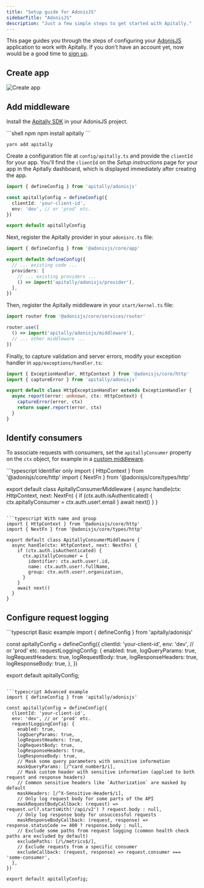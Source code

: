 ```yaml
---
title: "Setup guide for AdonisJS"
sidebarTitle: "AdonisJS"
description: "Just a few simple steps to get started with Apitally."
---
```



This page guides you through the steps of configuring your [AdonisJS](https://adonisjs.com) application to work with Apitally. If you don't have an account yet, now would be a good time to [sign up](https://app.apitally.io/?signup).

<SetupGuideStartSnippet framework="AdonisJS" />

## Create app

<CreateAppSnippet1 framework="AdonisJS" />

![Create app](https://assets.apitally.io/docs/create-app-adonisjs.webp)

<CreateAppSnippet2 />

## Add middleware

Install the [Apitally SDK](https://www.npmjs.com/package/apitally) in your AdonisJS project.

<CodeGroup>
```shell npm
npm install apitally
```

```shell yarn
yarn add apitally
```
</CodeGroup>

Create a configuration file at `config/apitally.ts` and provide the `clientId` for your app.
You'll find the `clientId` on the _Setup instructions_ page for your app in the Apitally dashboard, which is displayed immediately after creating the app.

```typescript
import { defineConfig } from 'apitally/adonisjs'

const apitallyConfig = defineConfig({
  clientId: 'your-client-id',
  env: 'dev', // or 'prod' etc.
})

export default apitallyConfig
```

Next, register the Apitally provider in your `adonisrc.ts` file:

```typescript {7}
import { defineConfig } from '@adonisjs/core/app'

export default defineConfig({
  // ... existing code ...
  providers: [
    // ... existing providers ...
    () => import('apitally/adonisjs/provider'),
  ],
})
```

Then, register the Apitally middleware in your `start/kernel.ts` file:

```typescript {4}
import router from '@adonisjs/core/services/router'

router.use([
  () => import('apitally/adonisjs/middleware'),
  // ... other middleware ...
])
```

Finally, to capture validation and server errors, modify your exception handler in `app/exceptions/handler.ts`:

```typescript {2,6}
import { ExceptionHandler, HttpContext } from '@adonisjs/core/http'
import { captureError } from 'apitally/adonisjs'

export default class HttpExceptionHandler extends ExceptionHandler {
  async report(error: unknown, ctx: HttpContext) {
    captureError(error, ctx)
    return super.report(error, ctx)
  }
}
```

<div className="mt-4">
  <Snippet file="add-middleware-check.mdx" />
</div>

## Identify consumers

<Snippet file="identify-consumers.mdx" />

To associate requests with consumers, set the `apitallyConsumer` property on the `ctx` object, for example in a [custom middleware](https://docs.adonisjs.com/guides/basics/middleware#creating-middleware).

<CodeGroup>
```typescript Identifier only
import { HttpContext } from '@adonisjs/core/http'
import { NextFn } from '@adonisjs/core/types/http'

export default class ApitallyConsumerMiddleware {
  async handle(ctx: HttpContext, next: NextFn) {
    if (ctx.auth.isAuthenticated) {
      ctx.apitallyConsumer = ctx.auth.user!.email
    }
    await next()
  }
}
```

```typescript With name and group
import { HttpContext } from '@adonisjs/core/http'
import { NextFn } from '@adonisjs/core/types/http'

export default class ApitallyConsumerMiddleware {
  async handle(ctx: HttpContext, next: NextFn) {
    if (ctx.auth.isAuthenticated) {
      ctx.apitallyConsumer = {
        identifier: ctx.auth.user!.id,
        name: ctx.auth.user!.fullName,
        group: ctx.auth.user!.organization,
      }
    }
    await next()
  }
}
```
</CodeGroup>
<ConsumerIdentifierSnippet />

<Snippet file="identify-consumers-check.mdx" />

## Configure request logging

<RequestLoggingConfigSnippet language="javascript" />

<CodeGroup>
```typescript Basic example
import { defineConfig } from 'apitally/adonisjs'

const apitallyConfig = defineConfig({
  clientId: 'your-client-id',
  env: 'dev', // or 'prod' etc.
  requestLoggingConfig: {
    enabled: true,
    logQueryParams: true,
    logRequestHeaders: true,
    logRequestBody: true,
    logResponseHeaders: true,
    logResponseBody: true,
  },
})

export default apitallyConfig;
```

```typescript Advanced example
import { defineConfig } from 'apitally/adonisjs'

const apitallyConfig = defineConfig({
  clientId: 'your-client-id',
  env: 'dev', // or 'prod' etc.
  requestLoggingConfig: {
    enabled: true,
    logQueryParams: true,
    logRequestHeaders: true,
    logRequestBody: true,
    logResponseHeaders: true,
    logResponseBody: true,
    // Mask some query parameters with sensitive information
    maskQueryParams: [/^card_number$/i],
    // Mask custom header with sensitive information (applied to both request and response headers)
    // Common sensitive headers like `Authorization` are masked by default
    maskHeaders: [/^X-Sensitive-Header$/i],
    // Only log request body for some parts of the API
    maskRequestBodyCallback: (request) => request.url?.startsWith('/api/v2') ? request.body : null,
    // Only log response body for unsuccessful requests
    maskResponseBodyCallback: (request, response) => response.statusCode >= 400 ? response.body : null,
    // Exclude some paths from request logging (common health check paths are excluded by default)
    excludePaths: [/\/metrics$/],
    // Exclude requests from a specific consumer
    excludeCallback: (request, response) => request.consumer === 'some-consumer',
  },
})

export default apitallyConfig;
```
</CodeGroup>
